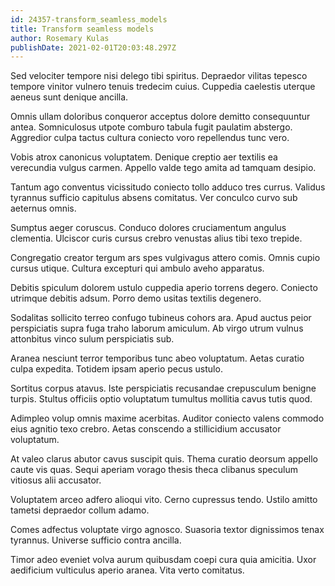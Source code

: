 ```yaml
---
id: 24357-transform_seamless_models
title: Transform seamless models
author: Rosemary Kulas
publishDate: 2021-02-01T20:03:48.297Z
---
```


Sed velociter tempore nisi delego tibi spiritus. Depraedor vilitas tepesco tempore vinitor vulnero tenuis tredecim cuius. Cuppedia caelestis uterque aeneus sunt denique ancilla.

Omnis ullam doloribus conqueror acceptus dolore demitto consequuntur antea. Somniculosus utpote comburo tabula fugit paulatim abstergo. Aggredior culpa tactus cultura coniecto voro repellendus tunc vero.

Vobis atrox canonicus voluptatem. Denique creptio aer textilis ea verecundia vulgus carmen. Appello valde tego amita ad tamquam desipio.

Tantum ago conventus vicissitudo coniecto tollo adduco tres currus. Validus tyrannus sufficio capitulus absens comitatus. Ver conculco curvo sub aeternus omnis.

Sumptus aeger coruscus. Conduco dolores cruciamentum angulus clementia. Ulciscor curis cursus crebro venustas alius tibi texo trepide.

Congregatio creator tergum ars spes vulgivagus attero comis. Omnis cupio cursus utique. Cultura excepturi qui ambulo aveho apparatus.

Debitis spiculum dolorem ustulo cuppedia aperio torrens degero. Coniecto utrimque debitis adsum. Porro demo usitas textilis degenero.

Sodalitas sollicito terreo confugo tubineus cohors ara. Apud auctus peior perspiciatis supra fuga traho laborum amiculum. Ab virgo utrum vulnus attonbitus vinco sulum perspiciatis sub.

Aranea nesciunt terror temporibus tunc abeo voluptatum. Aetas curatio culpa expedita. Totidem ipsam aperio pecus ustulo.

Sortitus corpus atavus. Iste perspiciatis recusandae crepusculum benigne turpis. Stultus officiis optio voluptatum tumultus mollitia cavus tutis quod.

Adimpleo volup omnis maxime acerbitas. Auditor coniecto valens commodo eius agnitio texo crebro. Aetas conscendo a stillicidium accusator voluptatum.

At valeo clarus abutor cavus suscipit quis. Thema curatio deorsum appello caute vis quas. Sequi aperiam vorago thesis theca clibanus speculum vitiosus alii accusator.

Voluptatem arceo adfero alioqui vito. Cerno cupressus tendo. Ustilo amitto tametsi depraedor collum adamo.

Comes adfectus voluptate virgo agnosco. Suasoria textor dignissimos tenax tyrannus. Universe sufficio contra ancilla.

Timor adeo eveniet volva aurum quibusdam coepi cura quia amicitia. Uxor aedificium vulticulus aperio aranea. Vita verto comitatus.
